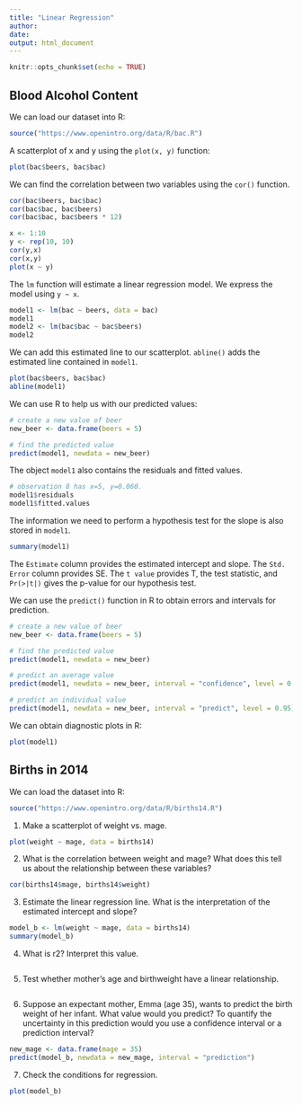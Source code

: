 ```yaml
---
title: "Linear Regression"
author: 
date: 
output: html_document
---
```


```r
knitr::opts_chunk$set(echo = TRUE)
```

## Blood Alcohol Content

We can load our dataset into R:

```r
source("https://www.openintro.org/data/R/bac.R")
```

A scatterplot of x and y using the `plot(x, y)` function:

```r
plot(bac$beers, bac$bac)
```

We can find the correlation between two variables using the `cor()` function.

```r
cor(bac$beers, bac$bac)
cor(bac$bac, bac$beers)
cor(bac$bac, bac$beers * 12)
```

```r
x <- 1:10
y <- rep(10, 10)
cor(y,x)
cor(x,y)
plot(x ~ y)
```


The `lm` function will estimate a linear regression model.  We express the model using `y ~ x`.  

```r
model1 <- lm(bac ~ beers, data = bac)
model1
model2 <- lm(bac$bac ~ bac$beers)
model2
```

We can add this estimated line to our scatterplot.  `abline()` adds the estimated line contained in `model1`.

```r
plot(bac$beers, bac$bac)
abline(model1)
```

We can use R to help us with our predicted values:

```r
# create a new value of beer
new_beer <- data.frame(beers = 5)

# find the predicted value
predict(model1, newdata = new_beer)
```

The object `model1` also contains the residuals and fitted values.

```r
# observation 8 has x=5, y=0.060.
model1$residuals
model1$fitted.values
```

The information we need to perform a hypothesis test for the slope is also stored in `model1`.

```r
summary(model1)
```

The `Estimate` column provides the estimated intercept and slope.  The `Std. Error` column provides SE.  The `t value` provides T, the test statistic, and `Pr(>|t|)` gives the p-value for our hypothesis test.

We can use the `predict()` function in R to obtain errors and intervals for prediction.

```r
# create a new value of beer
new_beer <- data.frame(beers = 5)

# find the predicted value
predict(model1, newdata = new_beer)
```

```r
# predict an average value
predict(model1, newdata = new_beer, interval = "confidence", level = 0.95)
```

```r
# predict an individual value
predict(model1, newdata = new_beer, interval = "predict", level = 0.95)
```

We can obtain diagnostic plots in R:

```r
plot(model1)
```

## Births in 2014

We can load the dataset into R:

```r
source("https://www.openintro.org/data/R/births14.R")
```

1. Make a scatterplot of weight vs. mage.

```r
plot(weight ~ mage, data = births14)
```

2. What is the correlation between weight and mage? What does this tell
us about the relationship between these variables?

```r
cor(births14$mage, births14$weight)
```

3. Estimate the linear regression line. What is the interpretation of the estimated intercept and slope?

```r
model_b <- lm(weight ~ mage, data = births14)
summary(model_b)
```

4. What is r2? Interpret this value.

```r

```

5. Test whether mother’s age and birthweight have a linear relationship.

```r

```

6. Suppose an expectant mother, Emma (age 35), wants to predict the birth weight of her infant. What value would you predict? To quantify the uncertainty in this prediction would you use a confidence interval or a prediction interval?

```r
new_mage <- data.frame(mage = 35)
predict(model_b, newdata = new_mage, interval = "prediction")
```

7. Check the conditions for regression.

```r
plot(model_b)
```



